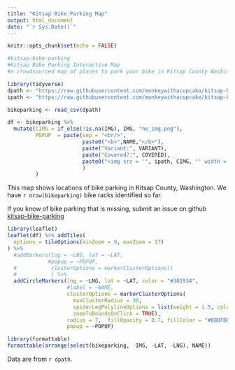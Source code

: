 ```yaml
---
title: "Kitsap Bike Parking Map"
output: html_document
date: "`r Sys.Date()`"
---
```


```r
knitr::opts_chunk$set(echo = FALSE)

#kitsap-bike-parking
#Kitsap Bike Parking Interactive Map
#a crowdsourced map of places to park your bike in Kitsap County Washington

library(tidyverse)
dpath <- "https://raw.githubusercontent.com/monkeywithacupcake/kitsap-bike-parking/main/kitsap-bike-parking.csv"
ipath <- "https://raw.githubusercontent.com/monkeywithacupcake/kitsap-bike-parking/main/img/racks/"

bikeparking <- read_csv(dpath)

df <- bikeparking %>%
  mutate(CIMG = if_else(!is.na(IMG), IMG, "no_img.png"),
         POPUP  = paste(sep = "<br/>", 
                        paste0("<b>",NAME,"</b>"),
                        paste("Variant:", VARIANT),
                        paste("Covered?:", COVERED),
                        paste0("<img src = '", ipath, CIMG, "' width = 200>") #img
                        )
         )
```

This map shows locations of bike parking in Kitsap County, Washington. We have `r nrow(bikeparking)` bike racks identified so far.

If you know of bike parking that is missing, submit an issue on github [kitsap-bike-parking](https://github.com/monkeywithacupcake/kitsap-bike-parking)

```r
library(leaflet)
leaflet(df) %>% addTiles(
  options = tileOptions(minZoom = 9, maxZoom = 17)
) %>%
  #addMarkers(lng = ~LNG, lat = ~LAT, 
             #popup = ~POPUP,
  #           clusterOptions = markerClusterOptions()
  #           ) %>%
  addCircleMarkers(lng = ~LNG, lat = ~LAT, color = "#301934",
                   #label = ~NAME, 
                   clusterOptions = markerClusterOptions(
                     maxClusterRadius = 30,
                     spiderLegPolylineOptions = list(weight = 1.5, color = "#222", opacity = 0.0),
                     zoomToBoundsOnClick = TRUE),
                   radius = 7,  fillOpacity = 0.7, fillColor = "#D8BFD8",
                   popup = ~POPUP) 
```

```r
library(formattable)
formattable(arrange(select(bikeparking, -IMG, -LAT, -LNG), NAME))
```

Data are from `r dpath`.